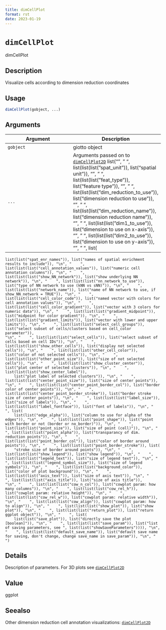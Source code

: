 ```yaml
--- 
title: dimCellPlot 
format: rst 
date: 2023-01-19 
--- 
```

# `dimCellPlot`

dimCellPlot


## Description

Visualize cells according to dimension reduction coordinates


## Usage

```r
dimCellPlot(gobject, ...)
```


## Arguments

Argument      |Description
------------- |----------------
`gobject`     |     giotto object
`...`     |      Arguments passed on to [`dimCellPlot2D`](#dimcellplot2d)   list("\n", "    ", list(list(list("spat_unit")), list("spatial unit")), "\n", "    ", list(list(list("feat_type")), list("feature type")), "\n", "    ", list(list(list("dim_reduction_to_use")), list("dimension reduction to use")), "\n", "    ", list(list(list("dim_reduction_name")), list("dimension reduction name")), "\n", "    ", list(list(list("dim1_to_use")), list("dimension to use on x-axis")), "\n", "    ", list(list(list("dim2_to_use")), list("dimension to use on y-axis")), "\n", "    ", list(
    list(list("spat_enr_names")), list("names of spatial enrichment results to include")), "\n", "    ", list(list(list("cell_annotation_values")), list("numeric cell annotation columns")), "\n", "    ", list(list(list("show_NN_network")), list("show underlying NN network")), "\n", "    ", list(list(list("nn_network_to_use")), list("type of NN network to use (kNN vs sNN)")), "\n", "    ", list(list(list("network_name")), list("name of NN network to use, if show_NN_network = TRUE")), "\n", "    ", 
    list(list(list("cell_color_code")), list("named vector with colors for cell annotation values")), "\n", "    ", list(list(list("cell_color_gradient")), list("vector with 3 colors for numeric data")), "\n", "    ", list(list(list("gradient_midpoint")), list("midpoint for color gradient")), "\n", "    ", list(list(list("gradient_limits")), list("vector with lower and upper limits")), "\n", "    ", list(list(list("select_cell_groups")), list("select subset of cells/clusters based on cell_color parameter")), 
    "\n", "    ", list(list(list("select_cells")), list("select subset of cells based on cell IDs")), "\n", "    ", list(list(list("show_other_cells")), list("display not selected cells")), "\n", "    ", list(list(list("other_cell_color")), list("color of not selected cells")), "\n", "    ", list(list(list("other_point_size")), list("size of not selected cells")), "\n", "    ", list(list(list("show_cluster_center")), list("plot center of selected clusters")), "\n", "    ", list(list(list("show_center_label")), 
        list("plot label of selected clusters")), "\n", "    ", list(list(list("center_point_size")), list("size of center points")), "\n", "    ", list(list(list("center_point_border_col")), list("border color of center points")), "\n", "    ", list(list(list("center_point_border_stroke")), list("border stroke size of center points")), "\n", "    ", list(list(list("label_size")), list("size of labels")), "\n", "    ", list(list(list("label_fontface")), list("font of labels")), "\n", "    ", list(
        list(list("edge_alpha")), list("column to use for alpha of the edges")), "\n", "    ", list(list(list("point_shape")), list("point with border or not (border or no_border)")), "\n", "    ", list(list(list("point_size")), list("size of point (cell)")), "\n", "    ", list(list(list("point_alpha")), list("transparancy of dim. reduction points")), "\n", "    ", list(list(list("point_border_col")), list("color of border around points")), "\n", "    ", list(list(list("point_border_stroke")), list(
        "stroke size of border around points")), "\n", "    ", list(list(list("show_legend")), list("show legend")), "\n", "    ", list(list(list("legend_text")), list("size of legend text")), "\n", "    ", list(list(list("legend_symbol_size")), list("size of legend symbols")), "\n", "    ", list(list(list("background_color")), list("color of plot background")), "\n", "    ", list(list(list("axis_text")), list("size of axis text")), "\n", "    ", list(list(list("axis_title")), list("size of axis title")), 
    "\n", "    ", list(list(list("cow_n_col")), list("cowplot param: how many columns")), "\n", "    ", list(list(list("cow_rel_h")), list("cowplot param: relative height")), "\n", "    ", list(list(list("cow_rel_w")), list("cowplot param: relative width")), "\n", "    ", list(list(list("cow_align")), list("cowplot param: how to align")), "\n", "    ", list(list(list("show_plot")), list("show plot")), "\n", "    ", list(list(list("return_plot")), list("return ggplot object")), "\n", "    ", list(
        list(list("save_plot")), list("directly save the plot [boolean]")), "\n", "    ", list(list(list("save_param")), list("list of saving parameters, see ", list(list("showSaveParameters")))), "\n", "    ", list(list(list("default_save_name")), list("default save name for saving, don't change, change save_name in save_param")), "\n", "  ")


## Details

Description of parameters. For 3D plots see [`dimCellPlot2D`](#dimcellplot2d)


## Value

ggplot


## Seealso

Other dimension reduction cell annotation visualizations:
 [`dimCellPlot2D`](#dimcellplot2d)


